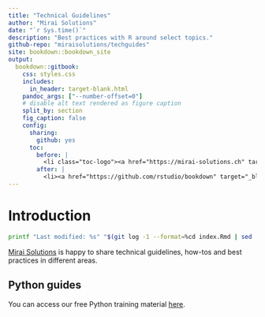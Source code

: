 ```yaml
--- 
title: "Technical Guidelines"
author: "Mirai Solutions"
date: "`r Sys.time()`"
description: "Best practices with R around select topics."
github-repo: "miraisolutions/techguides"
site: bookdown::bookdown_site
output:
  bookdown::gitbook:
    css: styles.css
    includes:
      in_header: target-blank.html
    pandoc_args: ["--number-offset=0"]
    # disable alt text rendered as figure caption
    split_by: section
    fig_caption: false
    config:
      sharing:
        github: yes
      toc:
        before: |
          <li class="toc-logo"><a href="https://mirai-solutions.ch" target="_blank"><img src="mirai.png" alt="Mirai"></a></li>
        after: |
          <li><a href="https://github.com/rstudio/bookdown" target="_blank">Published with bookdown</a></li>
---
```


# Introduction {-}

```bash
printf "Last modified: %s" "$(git log -1 --format=%cd index.Rmd | sed 's/^[^ ]* //;s/ [^ ]*$//')"
```

[Mirai Solutions](https://mirai-solutions.ch) is happy to share technical
guidelines, how-tos and best practices in different areas.

## Python guides

You can access our free Python training material [here](https://mirai-solutions.ch/python-training-material).

